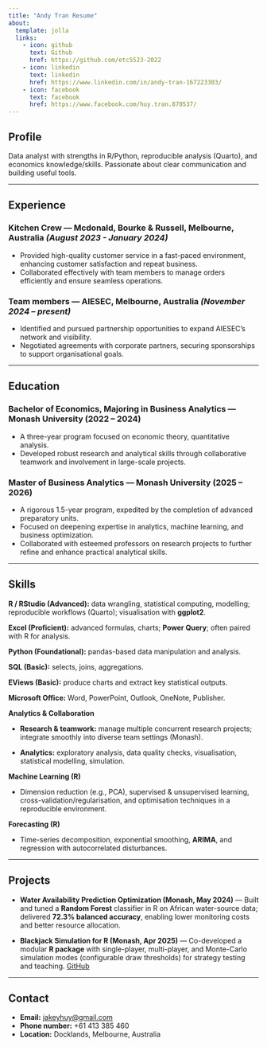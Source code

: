```yaml
---
title: "Andy Tran Resume"
about:
  template: jolla
  links:
    - icon: github
      text: Github
      href: https://github.com/etc5523-2022
    - icon: linkedin
      text: linkedin
      href: https://www.linkedin.com/in/andy-tran-167223303/
    - icon: facebook
      text: facebook
      href: https://www.facebook.com/huy.tran.870537/
---
```


## Profile

Data analyst with strengths in R/Python, reproducible analysis (Quarto), and economics knowledge/skills. Passionate about clear communication and building useful tools.

---

## Experience

### Kitchen Crew — Mcdonald, Bourke & Russell, Melbourne, Australia *(August 2023 - January 2024)*
- Provided high-quality customer service in a fast-paced environment, enhancing customer satisfaction and repeat business. 
- Collaborated effectively with team members to manage orders efficiently and ensure seamless operations. 

### Team members — AIESEC, Melbourne, Australia *(November 2024 – present)*
- Identified and pursued partnership opportunities to expand AIESEC's network and visibility. 
-  Negotiated agreements with corporate partners, securing sponsorships to support organisational goals. 

---

## Education

### Bachelor of Economics, Majoring in Business Analytics — Monash University (2022 – 2024)

- A three-year program focused on economic theory, quantitative analysis.
- Developed robust research and analytical skills through collaborative teamwork and involvement in large-scale projects.

### Master of Business Analytics — Monash University (2025 – 2026)

- A rigorous 1.5-year program, expedited by the completion of advanced preparatory units.
- Focused on deepening expertise in analytics, machine learning, and business optimization.
- Collaborated with esteemed professors on research projects to further refine and enhance practical analytical skills.

---

## Skills

**R / RStudio (Advanced):** data wrangling, statistical computing, modelling; reproducible workflows (Quarto); visualisation with **ggplot2**.

**Excel (Proficient):** advanced formulas, charts; **Power Query**; often paired with R for analysis.

**Python (Foundational):** pandas-based data manipulation and analysis.

**SQL (Basic):** selects, joins, aggregations.

**EViews (Basic):** produce charts and extract key statistical outputs.

**Microsoft Office:** Word, PowerPoint, Outlook, OneNote, Publisher.

**Analytics & Collaboration**

- **Research & teamwork:** manage multiple concurrent research projects; integrate smoothly into diverse team settings (Monash).

- **Analytics:** exploratory analysis, data quality checks, visualisation, statistical modelling, simulation.

**Machine Learning (R)**

- Dimension reduction (e.g., PCA), supervised & unsupervised learning, cross-validation/regularisation, and optimisation techniques in a reproducible environment.

**Forecasting (R)**

- Time-series decomposition, exponential smoothing, **ARIMA**, and regression with autocorrelated disturbances.



---

## Projects 

- **Water Availability Prediction Optimization (Monash, May 2024)** — Built and tuned a **Random Forest** classifier in R on African water-source data; delivered **72.3% balanced accuracy**, enabling lower monitoring costs and better resource allocation.

- **Blackjack Simulation for R (Monash, Apr 2025)** — Co-developed a modular **R package** with single-player, multi-player, and Monte-Carlo simulation modes (configurable draw thresholds) for strategy testing and teaching. [GitHub](https://github.com/MonashARP/game-package-bilbies.git)

---

## Contact 

- **Email:** <jakeyhuy@gmail.com>  
- **Phone number:** +61 413 385 460
- **Location:** Docklands, Melbourne, Australia  
